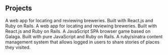 ## Projects

<ProjectCard title="CraftBrew" link="https://craft-brew.herokuapp.com/" bg="linear-gradient(to right, #D4145A 0%, #FBB03B 100%)">
    A web app for locating and reviewing breweries. Built with React.js and Ruby on Rails.
</ProjectCard> 

<ProjectCard title="Taskwiz" link="https://taskwiz.herokuapp.com/" bg="linear-gradient(to right, #9e1eed 0%, #35f0e3 100%)">
    A web app for locating and reviewing breweries. Built with React.js and Ruby on Rails.
</ProjectCard> 

<ProjectCard title="Staticshooter" link="https://staticshooter.herokuapp.com/" bg="linear-gradient(to right, #f197fc 0%, #ed1e78 100%)">
    A JavaScript SPA browser game based on Galaga. Built with pure JavaScript and Ruby on Rails.
</ProjectCard>

<ProjectCard title="TravelTracker" link="https://traveler-stories.herokuapp.com//" bg="linear-gradient(to right, #009244 0%, #fcee21 100%)">
    A ruby/sinatra content management system that allows logged in users to share stories of places they visited.
</ProjectCard> 
